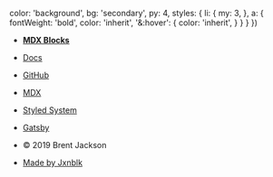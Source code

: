 
  color: 'background',
  bg: 'secondary',
  py: 4,
  styles: {
    li: {
      my: 3,
    },
    a: {
      fontWeight: 'bold',
      color: 'inherit',
      '&:hover': {
        color: 'inherit',
      }
    }
  }
})

- [**MDX Blocks**](/)
- [Docs](/docs)
- [GitHub](https://github.com/jxnblk/mdx-blocks)


- [MDX](https://mdxjs.com)
- [Styled System](https://styled-system.com)
- [Gatsby](https://gatsbyjs.org)


- © 2019 Brent Jackson
- [Made by Jxnblk](https://jxnblk.com)

